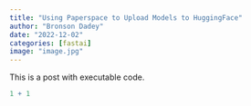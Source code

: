 ```yaml
---
title: "Using Paperspace to Upload Models to HuggingFace"
author: "Bronson Dadey"
date: "2022-12-02"
categories: [fastai]
image: "image.jpg"
---
```


This is a post with executable code.

```r
1 + 1
```
